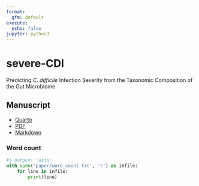 ```yaml
---
format:
  gfm: default
execute:
  echo: false
jupyter: python3
---
```


# severe-CDI

Predicting _C. difficile_ Infection Severity from the Taxonomic Composition of the Gut Microbiome

## Manuscript

- [Quarto](paper/paper.qmd)
- [PDF](paper/paper.pdf)
- [Markdown](paper/paper-gfm.md)

### Word count

```python
#| output: 'asis'
with open('paper/word_count.txt', 'r') as infile:
    for line in infile:
        print(line)
```
